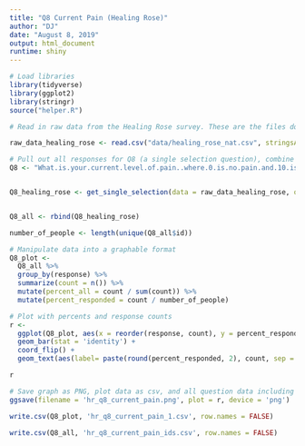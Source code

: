 ```yaml
---
title: "Q8 Current Pain (Healing Rose)"
author: "DJ"
date: "August 8, 2019"
output: html_document
runtime: shiny
---
```


```r
# Load libraries
library(tidyverse)
library(ggplot2)
library(stringr)
source("helper.R")
```

```r
# Read in raw data from the Healing Rose survey. These are the files downloaded from survey monkey saved as a .csv

raw_data_healing_rose <- read.csv("data/healing_rose_nat.csv", stringsAsFactors = FALSE)
```

```r
# Pull out all responses for Q8 (a single selection question), combine and determine 'question n'
Q8 <- "What.is.your.current.level.of.pain..where.0.is.no.pain.and.10.is.the.worst.pain.imaginable..what.is.your.current.level.of.pain."


Q8_healing_rose <- get_single_selection(data = raw_data_healing_rose, q.name = Q8)


Q8_all <- rbind(Q8_healing_rose)

number_of_people <- length(unique(Q8_all$id))
```

```r
# Manipulate data into a graphable format
Q8_plot <- 
  Q8_all %>%
  group_by(response) %>%
  summarize(count = n()) %>%
  mutate(percent_all = count / sum(count)) %>%
  mutate(percent_responded = count / number_of_people)
```

```r
# Plot with percents and response counts
r <- 
  ggplot(Q8_plot, aes(x = reorder(response, count), y = percent_responded)) +
  geom_bar(stat = 'identity') +
  coord_flip() +
  geom_text(aes(label= paste(round(percent_responded, 2), count, sep = "***")))

r
```

```r
# Save graph as PNG, plot data as csv, and all question data including response IDs as csv (save question n and N at end of plot file as "_x.x")
ggsave(filename = 'hr_q8_current_pain.png', plot = r, device = 'png')

write.csv(Q8_plot, 'hr_q8_current_pain_1.csv', row.names = FALSE)

write.csv(Q8_all, 'hr_q8_current_pain_ids.csv', row.names = FALSE)
```